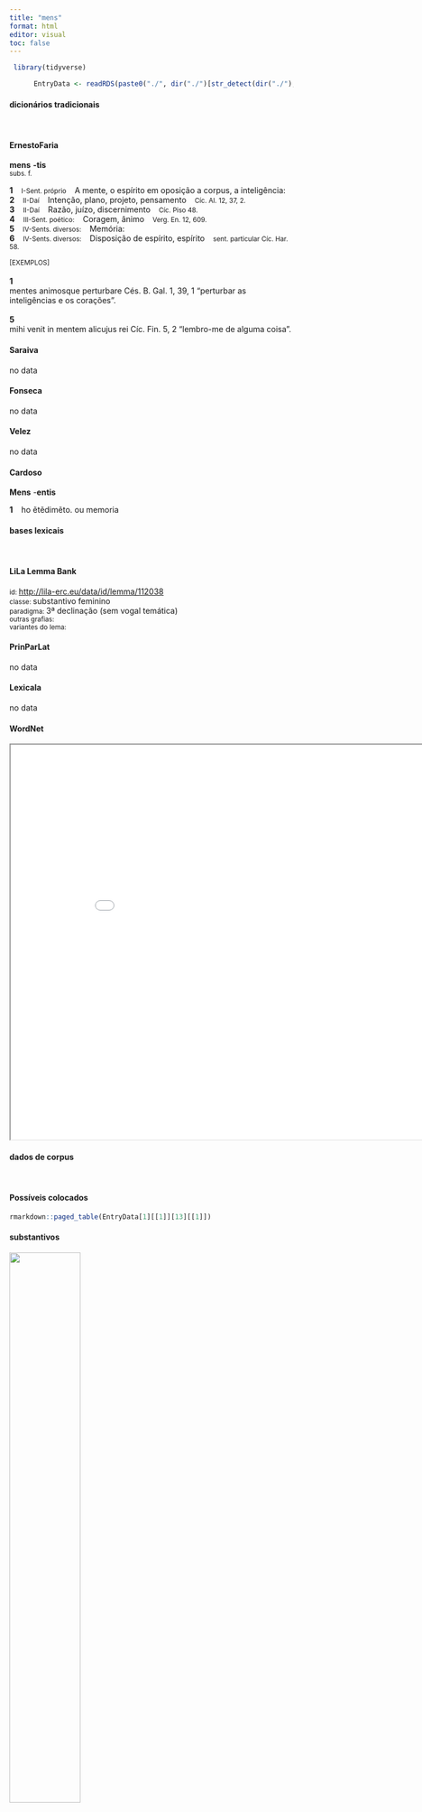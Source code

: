 ```yaml
---
title: "mens"
format: html
editor: visual
toc: false
---
```



```r
 library(tidyverse) 

      EntryData <- readRDS(paste0("./", dir("./")[str_detect(dir("./"), "_xx109-101-110-115xx_.rds")]))

```


#### dicionários tradicionais

&emsp;




::: panel-tabset

#### ErnestoFaria

<b>mens</b> <b>-tis</b> <br> <small>subs. f.</small> <br> <small></small>   <p> <b>1</b> &ensp; <small>I-Sent. próprio</small> &ensp; A mente, o espírito em oposição a corpus, a inteligência: &ensp; <small></small> <br> <b>2</b> &ensp; <small>II-Daí</small> &ensp; Intenção, plano, projeto, pensamento &ensp; <small>Cíc. AI. 12, 37, 2.</small> <br> <b>3</b> &ensp; <small>II-Daí</small> &ensp; Razão, juízo, discernimento &ensp; <small>Cíc. Piso 48.</small> <br> <b>4</b> &ensp; <small>III-Sent. poético:</small> &ensp; Coragem, ânimo &ensp; <small>Verg. En. 12, 609.</small> <br> <b>5</b> &ensp; <small>IV-Sents. diversos:</small> &ensp; Memória: &ensp; <small></small> <br> <b>6</b> &ensp; <small>IV-Sents. diversos:</small> &ensp; Disposição de espírito, espírito &ensp; <small>sent. particular Cíc. Har. 58.</small> </p>   <p><small>[EXEMPLOS]</small><br> <br><b>1</b><br>mentes animosque perturbare Cés. B. Gal. 1, 39, 1 “perturbar as inteligências e os corações”. <br> <br><b>5</b><br>mihi venit in mentem alicujus rei Cíc. Fin. 5, 2 “lembro-me de alguma coisa”. </p>




#### Saraiva

no data




#### Fonseca

no data




#### Velez

no data




#### Cardoso

<b>Mens</b> -<b>entis</b>   <p> <b>1</b> &ensp; ho ẽtẽdimẽto. ou memoria </p>


:::



#### bases lexicais

&emsp;






::: panel-tabset

#### LiLa Lemma Bank

<small> id: </small> <a href=' http://lila-erc.eu/data/id/lemma/112038 ' target="_blank"> http://lila-erc.eu/data/id/lemma/112038 </a> <br>
<small> classe: </small> substantivo feminino   <br>
<small> paradigma: </small> 3ª declinação (sem vogal temática) <br>
<small> outras grafias: </small>  <br>
<small> variantes do lema: </small>  <br>





#### PrinParLat

no data




#### Lexicala

no data




#### WordNet

<iframe width='900' height='700' src='Media/Tree__xx109-101-110-115xx__sem_type_lexemes_pt.html'>

</iframe>


:::



#### dados de corpus

&emsp;




::: panel-tabset

#### Possíveis colocados

```r

rmarkdown::paged_table(EntryData[1][[1]][13][[1]])

```


#### substantivos

![](./Media/wordcloud__xx109-101-110-115xx__BY_collocate_scoreSUBST.webp){width=50% fig-alt='This chart plots collocate by scoreSUBST, for the headword mens here are all the values plotted: collocate: agito; scoreSUBST: 0. collocate: diuinus; scoreSUBST: 0. collocate: bonus; scoreSUBST: 0. collocate: oculus; scoreSUBST: 2. collocate: unus; scoreSUBST: 0. collocate: uester; scoreSUBST: 0. collocate: quidam; scoreSUBST: 0. collocate: meus; scoreSUBST: 0. collocate: atque; scoreSUBST: 0. collocate: in; scoreSUBST: 0'}




#### adjetivos

![](./Media/wordcloud__xx109-101-110-115xx__BY_collocate_scoreADJ.webp){width=50% fig-alt='This chart plots collocate by scoreADJ, for the headword mens here are all the values plotted: collocate: agito; scoreADJ: 0. collocate: diuinus; scoreADJ: 2. collocate: bonus; scoreADJ: 2. collocate: oculus; scoreADJ: 0. collocate: unus; scoreADJ: 0. collocate: uester; scoreADJ: 0. collocate: quidam; scoreADJ: 0. collocate: meus; scoreADJ: 0. collocate: atque; scoreADJ: 0. collocate: in; scoreADJ: 0'}




#### verbos

![](./Media/wordcloud__xx109-101-110-115xx__BY_collocate_scoreVERBO.webp){width=50% fig-alt='This chart plots collocate by scoreVERBO, for the headword mens here are all the values plotted: collocate: agito; scoreVERBO: 2. collocate: diuinus; scoreVERBO: 0. collocate: bonus; scoreVERBO: 0. collocate: oculus; scoreVERBO: 0. collocate: unus; scoreVERBO: 0. collocate: uester; scoreVERBO: 0. collocate: quidam; scoreVERBO: 0. collocate: meus; scoreVERBO: 0. collocate: atque; scoreVERBO: 0. collocate: in; scoreVERBO: 0'}




#### advérbios

![](./Media/wordcloud__xx109-101-110-115xx__BY_collocate_scoreADV.webp){width=50% fig-alt='This chart plots collocate by scoreADV, for the headword mens here are all the values plotted: collocate: agito; scoreADV: 0. collocate: diuinus; scoreADV: 0. collocate: bonus; scoreADV: 0. collocate: oculus; scoreADV: 0. collocate: unus; scoreADV: 0. collocate: uester; scoreADV: 0. collocate: quidam; scoreADV: 0. collocate: meus; scoreADV: 0. collocate: atque; scoreADV: 0. collocate: in; scoreADV: 0'}




#### preposições e conjunções

![](./Media/wordcloud__xx109-101-110-115xx__BY_collocate_scoreFUNC.webp){width=50% fig-alt='This chart plots collocate by scoreFUNC, for the headword mens here are all the values plotted: collocate: agito; scoreFUNC: 0. collocate: diuinus; scoreFUNC: 0. collocate: bonus; scoreFUNC: 0. collocate: oculus; scoreFUNC: 0. collocate: unus; scoreFUNC: 0. collocate: uester; scoreFUNC: 0. collocate: quidam; scoreFUNC: 0. collocate: meus; scoreFUNC: 0. collocate: atque; scoreFUNC: 0. collocate: in; scoreFUNC: 10'}


:::



::: panel-tabset

#### ExemplosTraduzidos

<p> bona <b>mens</b> nec commodatur nec emitur <br> <small> Sen.Ep.27.8 <br> A boa mente não se empresta nem se compra. <small> [JDD] </small> </small> </p>
; <p> nam mihi in <b>mentem</b> non venerat <br> <small> Cic.Att.5.19.3 <br> pois não tinha vindo à minha mente. <small> [JDD] </small> </small> </p>
; <p> quae tua <b>mens</b> oculi manus ardor animi <br> <small> Cic.Lig.9 <br> Qual tua mente, teus olhos, tuas mãos,o ardor de teu espírito? <small> [JDD] </small> </small> </p>
; <p> refugit loqui <b>mens</b> aegra tantis atque inhorrescit malis <br> <small> Sen.Ag.417 <br> Minha mente aflita reluta em falar e se horroriza com tão grandes males. <small> [JDD] </small> </small> </p>
; <p> muta iam istam <b>mentem</b> mihi crede obliuiscere caedis atque incendiorum <br> <small> Cic.Catil.1.6.10 <br> Muda já essa idéia, acredita em mim, esquece a matança e os incêndios. <small> [JDD] </small> </small> </p>
; <p> sed ego quae <b>mente</b> agitaui omnes iam antea diuorsi audistis <br> <small> Sal.Cat.20.5 <br> Mas as coisas que eu elaborei em minha mente, todos vós já ouvistes antes separados. <small> [JDD] </small> </small> </p>
; <p> quod tempus animo semper ac <b>mente</b> horrui adest profecto rebus extremum meis <br> <small> Sen.Ag.226 <br> O momento pelo qual eu sempre senti horror no espírito e na mente está chegando, sem dúvida, como um fim para as minhas coisas. <small> [JDD] </small> </small> </p>
; <p> omnes enim iam ciues de rei publicae salute una et <b>mente</b> et uoce consentiunt <br> <small> Cic.Phil.1.21.8 <br> Pois todos os cidadãos, com um único pensamente e uma só voz, já estão de acordo em relação à salvação da república. <small> [JDD] </small> </small> </p>
; <p> ingenium cui sit cui <b>mens</b> diuinior atque os magna sonaturum des nominis huius honorem <br> <small> Hor.S.1.4.43 <br> Que dês a honra desse nome àquele que tem talento, que tem uma mente mais divina e uma boca capaz de entoar grandes cantos. <small> [JDD] </small> </small> </p>
; <p> nunc quicquid est quocumque uestrae <b>mentes</b> inclinant atque sententiae statuendum uobis ante noctem est <br> <small> Cic.Catil.4.6.7 <br> Agora, seja como for, para onde quer que se inclinem vossos pensamentos e opiniões, vós deveis decidir antes da noite. <small> [JDD] </small> </small> </p>
; <p> nunc ut a me patres conscripti quandam prope iustam patriae querimoniam detester ac deprecer percipite quaeso diligenter quae dicam et ea penitus animis uestris <b>mentibus</b>que mandate <br> <small> Cic.Catil.1.27.5 <br> Agora, pais conscritos, para que eu afaste e desvie de mim uma certa queixa, quase justa, da pátria, observai, por favor, diligentemente as coisas que vou dizer, e confiai-as profundamente aos vossos espíritos e mentes. <small> [JDD] </small> </small> </p>





#### Frequência por autor

![](./Media/barchart__xx109-101-110-115xx__lemma_BY_author_Frequencies.webp){width=50% fig-alt='This charts plots the frequency of lemma by author_Frequencies. The Vergilius subcorpus registers the highest normalized frequency, with the value of 13.51 and an absolute frequency of 7. The Horatius subcorpus follows, with a normalized frequency of 8.88 and an absolute frequency of 10. the subcorpus with the least normalized frequency is Suetonius with the normalized value of 0 and an absolute freqeuncy of 0. here are all the values: subcorpus: Caesar ; normalized frequency: 6 ; absolute frequency: 2.26603217765692. subcorpus: Cicero ; normalized frequency: 90 ; absolute frequency: 5.60663825969948. subcorpus: Horatius ; normalized frequency: 10 ; absolute frequency: 8.88020602077968. subcorpus: Ovidius ; normalized frequency: 2 ; absolute frequency: 3.43170899107756. subcorpus: Phaedrus ; normalized frequency: 1 ; absolute frequency: 1.5181417944436. subcorpus: Sallustius ; normalized frequency: 5 ; absolute frequency: 4.63778870234672. subcorpus: Seneca ; normalized frequency: 40 ; absolute frequency: 7.46533286052892. subcorpus: Suetonius ; normalized frequency: 0 ; absolute frequency: 0. subcorpus: Tacitus ; normalized frequency: 1 ; absolute frequency: 3.43288705801579. subcorpus: Vergilius ; normalized frequency: 7 ; absolute frequency: 13.5135135135135. subcorpus: Hieronymus ; normalized frequency: 1 ; absolute frequency: 2.24668613794653'}




#### Frequência por gênero

![](./Media/barchart__xx109-101-110-115xx__lemma_BY_genre_Frequencies.webp){width=50% fig-alt='This charts plots the frequency of lemma by genre_Frequencies. The Poesia.épica subcorpus registers the highest normalized frequency, with the value of 13.51 and an absolute frequency of 7. The Poesia.trágica subcorpus follows, with a normalized frequency of 8.69 and an absolute frequency of 10. the subcorpus with the least normalized frequency is Prosa.ficcional with the normalized value of 2.25 and an absolute freqeuncy of 1. here are all the values: subcorpus: Prosa.histórica ; normalized frequency: 12 ; absolute frequency: 2.92120061345213. subcorpus: Prosa.filosófica ; normalized frequency: 39 ; absolute frequency: 6.42493533879178. subcorpus: Prosa.oratória ; normalized frequency: 67 ; absolute frequency: 6.43284398913137. subcorpus: Prosa.epistolográfica ; normalized frequency: 14 ; absolute frequency: 3.70969024086489. subcorpus: Poesia.lírica ; normalized frequency: 10 ; absolute frequency: 8.4125515268781. subcorpus: Poesia.didática ; normalized frequency: 3 ; absolute frequency: 2.54474510136568. subcorpus: Poesia.trágica ; normalized frequency: 10 ; absolute frequency: 8.68658790826963. subcorpus: Poesia.épica ; normalized frequency: 7 ; absolute frequency: 13.5135135135135. subcorpus: Prosa.ficcional ; normalized frequency: 1 ; absolute frequency: 2.24668613794653'}




#### Frequência por século

![](./Media/barchart__xx109-101-110-115xx__lemma_BY_period_Frequencies.webp){width=50% fig-alt='This charts plots the frequency of lemma by period_Frequencies. The I.d.C. subcorpus registers the highest normalized frequency, with the value of 6.58 and an absolute frequency of 43. The I.a.C. subcorpus follows, with a normalized frequency of 5.49 and an absolute frequency of 118. the subcorpus with the least normalized frequency is IV.d.C. with the normalized value of 2.25 and an absolute freqeuncy of 1. here are all the values: subcorpus: I.a.C. ; normalized frequency: 118 ; absolute frequency: 5.49220386316034. subcorpus: I.d.C. ; normalized frequency: 43 ; absolute frequency: 6.57794095150681. subcorpus: II.d.C. ; normalized frequency: 1 ; absolute frequency: 2.61780104712042. subcorpus: IV.d.C. ; normalized frequency: 1 ; absolute frequency: 2.24668613794653'}


:::

